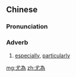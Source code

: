 {{also|尤为}}
==Chinese==
{{zh-forms|s=尤为}}

===Pronunciation===
{{zh-pron
|m=yóuwéi
|cat=adv
}}

===Adverb===
{{zh-adv}}
# [[especially]], [[particularly]]

[[mg:尤為]]
[[zh:尤為]]